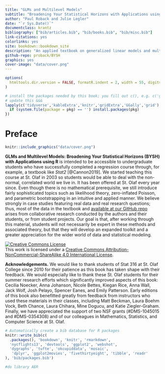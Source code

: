 ```yaml
--- 
title: "GLMs and Multilevel Models"
subtitle: "Broadening Your Statistical Horizons with Applications using R"
author: "Paul Roback and Julie Legler"
date: "`r Sys.Date()`"
documentclass: krantz
bibliography: ["bib/articles.bib", "bib/books.bib", "bib/misc.bib"]
link-citations: yes
colorlinks: yes
site: bookdown::bookdown_site
description: "An applied textbook on generalized linear models and multilevel models for advanced undergraduates, featuring many real, unique data sets.  It is intended to be accessible to undergraduate students who have successfully completed a regression course.  Even though there is no mathematical prerequisite, we still introduce fairly sophisticated topics such as likelihood theory, zero-inflated Poisson, and parametric bootstrapping in an intuitive and applied manner. We believe strongly in case studies featuring real data and real research questions; thus, most of the data in the textbook arises from collaborative research conducted by the authors and their students, or from student projects. Our goal is that, after working through this material, students will develop an expanded toolkit and a greater appreciation for the wider world of data and statistical modeling."
github-repo: proback/BYSH
graphics: yes
cover-image: "data/cover.png"
---
```


```r
options(
  htmltools.dir.version = FALSE, formatR.indent = 2, width = 55, digits = 4
)

# install the packages needed by this book; you fill out c(), e.g. c('ggplot2', 'dplyr')
# update this &&&
lapply(c('tidyverse','kableExtra','knitr','gridExtra','GGally','grid'), function(pkg) {
  if (system.file(package = pkg) == '') install.packages(pkg)
})
```

\mainmatter

# Preface {-}

```r
knitr::include_graphics("data/cover.png")
```

**GLMs and Multilevel Models: Broadening Your Statistical Horizons (BYSH) with Applications using R** is intended to be accessible to undergraduate students who have successfully completed a regression course through, for example, a textbook like *Stat2* [@Cannon2019]. We started teaching this course at St. Olaf in 2003 so students would be able to deal with the non-normal, correlated world we live in. It has been offered at St. Olaf every year since. Even though there is no mathematical prerequisite, we still introduce fairly sophisticated topics such as likelihood theory, zero-inflated Poisson, and parametric bootstrapping in an intuitive and applied manner. We believe strongly in case studies featuring real data and real research questions; thus, most of the data in the textbook and [available at our GitHub repo](https://github.com/proback/BYSH) arises from collaborative research conducted by the authors and their students, or from student projects. Our goal is that, after working through this material, students will not necessarily be expert in these methods and associated theory, but that they will develop an expanded toolkit and a greater appreciation for the wider world of data and statistical modeling.

<a rel="license" href="http://creativecommons.org/licenses/by-nc-sa/4.0/"><img alt="Creative Commons License" style="border-width:0" src="https://i.creativecommons.org/l/by-nc-sa/4.0/88x31.png" /></a><br />This work is licensed under a <a rel="license" href="http://creativecommons.org/licenses/by-nc-sa/4.0/">Creative Commons Attribution-NonCommercial-ShareAlike 4.0 International License</a>.

**Acknowledgements.**  We would like to thank students of Stat 316 at St. Olaf College since 2010 for their patience as this book has taken shape with their feedback.  We would especially like to thank these St. Olaf students for their summer research efforts which significantly improved aspects of this book: Cecilia Noecker, Anna Johanson, Nicole Bettes, Kiegan Rice, Anna Wall, Jack Wolf, Josh Pelayo, Spencer Eanes, and Emily Patterson.  Early editions of this book also benefitted greatly from feedback from instructors who used these materials in their classes, including Matt Beckman, Laura Boehm Vock, Beth Chance, Laura Chihara, Mine Dogucu, and Katie Ziegler-Graham.  Finally, we have appreciated the support of two NSF grants (#DMS-1045015 and #DMS-0354308) and of our colleagues in Mathematics, Statistics, and Computer Science at St. Olaf.

```r
# Automatically create a bib database for R packages
knitr::write_bib(c(
  .packages(), 'bookdown', 'knitr', 'rmarkdown', 
  'nycflights13', 'devtools', 'ggplot2', 'webshot', 
  'dygraphs', 'tufte', 'okcupiddata', 'mosaic',
   'dplyr', 'ggplot2movies', 'fivethirtyeight', 'tibble', 'readr'
), 'bib/packages.bib')

#do library AER
```